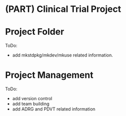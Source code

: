 # (PART) Clinical Trial Project {-}

# Project Folder

ToDo:

- add mkstdpkg/mkdev/mkuse related information. 

# Project Management 

ToDo:

- add version control 
- add team building 
- add ADRG and PDVT related information
